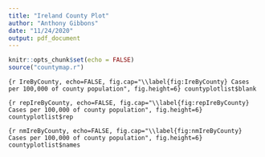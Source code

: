 ```yaml
---
title: "Ireland County Plot"
author: "Anthony Gibbons"
date: "11/24/2020"
output: pdf_document
---
```


```r
knitr::opts_chunk$set(echo = FALSE)
source("countymap.r")
```

```{r IreByCounty, echo=FALSE, fig.cap="\\label{fig:IreByCounty} Cases per 100,000 of county population", fig.height=6}
countyplotlist$blank
```

```{r repIreByCounty, echo=FALSE, fig.cap="\\label{fig:repIreByCounty} Cases per 100,000 of county population", fig.height=6}
countyplotlist$rep
```

```{r nmIreByCounty, echo=FALSE, fig.cap="\\label{fig:nmIreByCounty} Cases per 100,000 of county population", fig.height=6}
countyplotlist$names
```